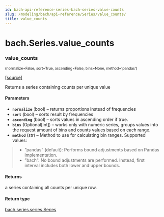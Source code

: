```yaml
---
id: bach-api-reference-series-bach-series-value-counts
slug: /modeling/bach/api-reference/Series/value_counts/
title: value_counts
---
```


# bach.Series.value_counts

<div className="method">

### <span className="name">value_counts</span>

<small className="parameter-list">(<span className="parameter" id="normalize">normalize=False</span>, <span className="parameter" id="sort">sort=True</span>, <span className="parameter" id="ascending">ascending=False</span>, <span className="parameter" id="bins">bins=None</span>, <span className="parameter" id="method">method='pandas'</span>)</small>


&#8203;<span className="view-source">[[source]](https://github.com/objectiv/objectiv-analytics/blob/main/bach/bach/series/series.py)</span>

<div className="content">

Returns a series containing counts per unique value


#### Parameters

* **`normalize`** (bool) – returns proportions instead of frequencies
* **`sort`** (bool) – sorts result by frequencies
* **`ascending`** (bool) – sorts values in ascending order if true.
* **`bins`** (Optional[int]) – works only with numeric series, groups values into the request amount of bins
and counts values based on each range.
* **`method`** (str) – Method to use for calculating bin ranges.
Supported values:
>   * ”pandas” (default): Performs bound adjustments based on Pandas implementation.
>   * ”bach”: No bound adjustments are performed. Instead, first interval includes both
> lower and upper bounds.




#### Returns

a series containing all counts per unique row.



#### Return type

[bach.series.series.Series](/modeling/bach/api-reference/Series/bach.Series.mdx)



</div>


</div>
